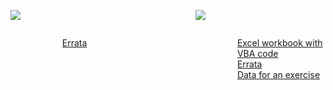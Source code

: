 :::: {.columns}

::: {.column width="45%"} 


[![](appc.jpg)](https://www.amazon.com/Portfolio-Financial-Management-Association-Synthesis/dp/0190241144/ref=sr_1_2?crid=3PGAP7YSJC98J&keywords=kerry+back+books&qid=1670016533&sprefix=kerry+back+books%2Caps%2C91&sr=8-2)

:::
::: {.column width="10%"}
:::
::: {.column width="45%"} 

[![](cds.jpg)](https://www.amazon.com/Course-Derivative-Securities-Introduction-Computation-ebook/dp/B00DZ12AU4/ref=sr_1_3?crid=3PGAP7YSJC98J&keywords=kerry+back+books&qid=1670016533&sprefix=kerry+back+books%2Caps%2C91&sr=8-3)

:::
::::

:::: {.columns}
::: {.column width=14%}
:::
::: {.column width=31%}
[Errata](Errata_KBack_2ed.pdf)
:::
::: {.column width=23%}
:::
::: {.column width=32%}
[Excel workbook with VBA code](CourseinDerivativeSecurities.xls){target="_blank"}<br>
[Errata](Errata.pdf){target="_blank"}<br>
[Data for an exercise](CBOEQuotes.txt){target="_blank"}
:::
::::
